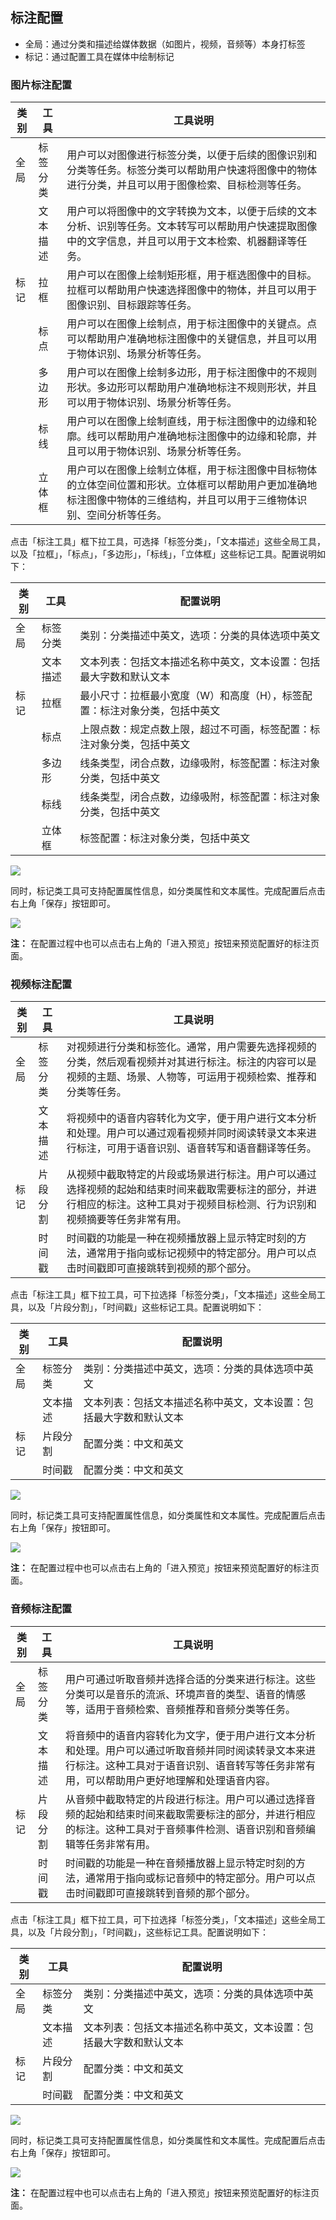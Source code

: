 


## 标注配置

- 全局：通过分类和描述给媒体数据（如图片，视频，音频等）本身打标签
- 标记：通过配置工具在媒体中绘制标记

### 图片标注配置

<table>
  <thead>
    <tr>
        <th style={{ whiteSpace: 'nowrap' }}>类别</th>
        <th style={{ whiteSpace: 'nowrap' }}>工具</th>
        <th>工具说明</th>
    </tr>
    </thead>
    <tbody>
    <tr>
        <td>全局</td>
        <td style={{ whiteSpace: 'nowrap' }}>标签分类</td>
        <td>用户可以对图像进行标签分类，以便于后续的图像识别和分类等任务。标签分类可以帮助用户快速将图像中的物体进行分类，并且可以用于图像检索、目标检测等任务。</td>
    </tr>
    <tr>
        <td></td>
        <td>文本描述</td>
        <td>用户可以将图像中的文字转换为文本，以便于后续的文本分析、识别等任务。文本转写可以帮助用户快速提取图像中的文字信息，并且可以用于文本检索、机器翻译等任务。</td>
    </tr>
    <tr>
        <td>标记</td>
        <td>拉框</td>
        <td>用户可以在图像上绘制矩形框，用于框选图像中的目标。拉框可以帮助用户快速选择图像中的物体，并且可以用于图像识别、目标跟踪等任务。</td>
    </tr>
    <tr>
        <td></td>
        <td>标点</td>
        <td>用户可以在图像上绘制点，用于标注图像中的关键点。点可以帮助用户准确地标注图像中的关键信息，并且可以用于物体识别、场景分析等任务。</td>
    </tr>
    <tr>
        <td></td>
        <td>多边形</td>
        <td>用户可以在图像上绘制多边形，用于标注图像中的不规则形状。多边形可以帮助用户准确地标注不规则形状，并且可以用于物体识别、场景分析等任务。</td>
    </tr>
    <tr>
        <td></td>
        <td>标线</td>
        <td>用户可以在图像上绘制直线，用于标注图像中的边缘和轮廓。线可以帮助用户准确地标注图像中的边缘和轮廓，并且可以用于物体识别、场景分析等任务。</td>
    </tr>
    <tr>
        <td></td>
        <td>立体框</td>
        <td>用户可以在图像上绘制立体框，用于标注图像中目标物体的立体空间位置和形状。立体框可以帮助用户更加准确地标注图像中物体的三维结构，并且可以用于三维物体识别、空间分析等任务。</td>
    </tr>
    </tbody>
</table>


点击「标注工具」框下拉工具，可选择「标签分类」，「文本描述」这些全局工具，以及「拉框」，「标点」，「多边形」，「标线」，「立体框」这些标记工具。配置说明如下：

<table>
  <thead>
    <tr>
        <th style={{ whiteSpace: 'nowrap' }}>类别</th>
        <th style={{ whiteSpace: 'nowrap' }}>工具</th>
        <th>配置说明</th>
    </tr>
    </thead>
    <tbody>
    <tr>
        <td>全局</td>
        <td style={{ whiteSpace: 'nowrap' }}>标签分类</td>
        <td>类别：分类描述中英文，选项：分类的具体选项中英文</td>
    </tr>
    <tr>
        <td></td>
        <td>文本描述</td>
        <td>文本列表：包括文本描述名称中英文，文本设置：包括最大字数和默认文本</td>
    </tr>
    <tr>
        <td>标记</td>
        <td>拉框</td>
        <td>最小尺寸：拉框最小宽度（W）和高度（H），标签配置：标注对象分类，包括中英文</td>
    </tr>
    <tr>
        <td></td>
        <td>标点</td>
        <td>上限点数：规定点数上限，超过不可画，标签配置：标注对象分类，包括中英文</td>
    </tr>
    <tr>
        <td></td>
        <td>多边形</td>
        <td>线条类型，闭合点数，边缘吸附，标签配置：标注对象分类，包括中英文</td>
    </tr>
    <tr>
        <td></td>
        <td>标线</td>
        <td>线条类型，闭合点数，边缘吸附，标签配置：标注对象分类，包括中英文</td>
    </tr>
    <tr>
        <td></td>
        <td>立体框</td>
        <td>标签配置：标注对象分类，包括中英文</td>
    </tr>
    </tbody>
</table>


<img src={imageConfig} />

同时，标记类工具可支持配置属性信息，如分类属性和文本属性。完成配置后点击右上角「保存」按钮即可。

<img src={attributeConfig} />

**注：** 在配置过程中也可以点击右上角的「进入预览」按钮来预览配置好的标注页面。

### 视频标注配置

<table>
    <thead>
        <tr>
            <th>类别</th>
            <th>工具</th>
            <th>工具说明</th>
        </tr>
    </thead>
    <tbody>
        <tr>
            <td style={{ whiteSpace: 'nowrap' }}>全局</td>
            <td style={{ whiteSpace: 'nowrap' }}>标签分类</td>
            <td>对视频进行分类和标签化。通常，用户需要先选择视频的分类，然后观看视频并对其进行标注。标注的内容可以是视频的主题、场景、人物等，可运用于视频检索、推荐和分类等任务。</td>
        </tr>
        <tr>
            <td></td>
            <td>文本描述</td>
            <td>将视频中的语音内容转化为文字，便于用户进行文本分析和处理。用户可以通过观看视频并同时阅读转录文本来进行标注，可用于语音识别、语音转写和语音翻译等任务。</td>
        </tr>
        <tr>
            <td>标记</td>
            <td>片段分割</td>
            <td>从视频中截取特定的片段或场景进行标注。用户可以通过选择视频的起始和结束时间来截取需要标注的部分，并进行相应的标注。这种工具对于视频目标检测、行为识别和视频摘要等任务非常有用。</td>
        </tr>
        <tr>
            <td></td>
            <td>时间戳</td>
            <td>时间戳的功能是一种在视频播放器上显示特定时刻的方法，通常用于指向或标记视频中的特定部分。用户可以点击时间戳即可直接跳转到视频的那个部分。</td>
        </tr>
    </tbody>
</table>

点击「标注工具」框下拉工具，可下拉选择「标签分类」，「文本描述」这些全局工具，以及「片段分割」，「时间戳」这些标记工具。配置说明如下：

<table>
    <thead>
        <tr>
            <th>类别</th>
            <th>工具</th>
            <th>配置说明</th>
        </tr>
    </thead>
    <tbody>
        <tr>
            <td>全局</td>
            <td>标签分类</td>
            <td>类别：分类描述中英文，选项：分类的具体选项中英文</td>
        </tr>
        <tr>
            <td></td>
            <td>文本描述</td>
            <td>文本列表：包括文本描述名称中英文，文本设置：包括最大字数和默认文本</td>
        </tr>
        <tr>
            <td>标记</td>
            <td>片段分割</td>
            <td>配置分类：中文和英文</td>
        </tr>
        <tr>
            <td></td>
            <td>时间戳</td>
            <td>配置分类：中文和英文</td>
        </tr>
    </tbody>
</table>

<img src={videoConfig} />

同时，标记类工具可支持配置属性信息，如分类属性和文本属性。完成配置后点击右上角「保存」按钮即可。

<img src={videoAttributeConfig} />

**注：** 在配置过程中也可以点击右上角的「进入预览」按钮来预览配置好的标注页面。

### 音频标注配置

<table>
    <thead>
        <tr>
            <th>类别</th>
            <th>工具</th>
            <th>工具说明</th>
        </tr>
    </thead>
    <tbody>
        <tr>
            <td style={{ whiteSpace: 'nowrap' }}>全局</td>
            <td style={{ whiteSpace: 'nowrap' }}>标签分类</td>
            <td>用户可通过听取音频并选择合适的分类来进行标注。这些分类可以是音乐的流派、环境声音的类型、语音的情感等，适用于音频检索、音频推荐和音频分类等任务。</td>
        </tr>
        <tr>
            <td></td>
            <td>文本描述</td>
            <td>将音频中的语音内容转化为文字，便于用户进行文本分析和处理。用户可以通过听取音频并同时阅读转录文本来进行标注。这种工具对于语音识别、语音转写等任务非常有用，可以帮助用户更好地理解和处理语音内容。</td>
        </tr>
        <tr>
            <td>标记</td>
            <td>片段分割</td>
            <td>从音频中截取特定的片段进行标注。用户可以通过选择音频的起始和结束时间来截取需要标注的部分，并进行相应的标注。这种工具对于音频事件检测、语音识别和音频编辑等任务非常有用。</td>
        </tr>
        <tr>
            <td></td>
            <td>时间戳</td>
            <td>时间戳的功能是一种在音频播放器上显示特定时刻的方法，通常用于指向或标记音频中的特定部分。用户可以点击时间戳即可直接跳转到音频的那个部分。</td>
        </tr>
    </tbody>
</table>

点击「标注工具」框下拉工具，可下拉选择「标签分类」，「文本描述」这些全局工具，以及「片段分割」，「时间戳」，这些标记工具。配置说明如下：

<table>
    <thead>
        <tr>
            <th>类别</th>
            <th>工具</th>
            <th>配置说明</th>
        </tr>
    </thead>
    <tbody>
        <tr>
            <td style={{ whiteSpace: 'nowrap' }}>全局</td>
            <td style={{ whiteSpace: 'nowrap' }}>标签分类</td>
            <td>类别：分类描述中英文，选项：分类的具体选项中英文</td>
        </tr>
        <tr>
            <td></td>
            <td>文本描述</td>
            <td>文本列表：包括文本描述名称中英文，文本设置：包括最大字数和默认文本</td>
        </tr>
        <tr>
            <td>标记</td>
            <td>片段分割</td>
            <td>配置分类：中文和英文</td>
        </tr>
        <tr>
            <td></td>
            <td>时间戳</td>
            <td>配置分类：中文和英文</td>
        </tr>
    </tbody>
</table>

<img src={audioConfig} />

同时，标记类工具可支持配置属性信息，如分类属性和文本属性。完成配置后点击右上角「保存」按钮即可。

<img src={audioAttributeConfig} />

**注：** 在配置过程中也可以点击右上角的「进入预览」按钮来预览配置好的标注页面。
